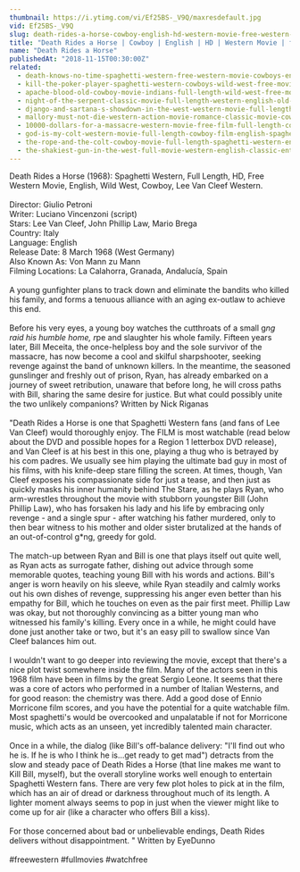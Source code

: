 ```yaml
---
thumbnail: https://i.ytimg.com/vi/Ef25BS-_V9Q/maxresdefault.jpg
vid: Ef25BS-_V9Q
slug: death-rides-a-horse-cowboy-english-hd-western-movie-free-western-movies
title: "Death Rides a Horse | Cowboy | English | HD | Western Movie | free western movies"
name: "Death Rides a Horse"
publishedAt: "2018-11-15T00:30:00Z"
related:
  - death-knows-no-time-spaghetti-western-free-western-movie-cowboys-english
  - kill-the-poker-player-spaghetti-western-cowboys-wild-west-free-movie-western-movies
  - apache-blood-old-cowboy-movie-indians-full-length-wild-west-free-movie-on-youtube
  - night-of-the-serpent-classic-movie-full-length-western-english-old-cowboy-movie
  - django-and-sartana-s-showdown-in-the-west-western-movie-full-length-movie-free-film
  - mallory-must-not-die-western-action-movie-romance-classic-movie-cowboy-film
  - 10000-dollars-for-a-massacre-western-movie-free-film-full-length-cowboy-films-english
  - god-is-my-colt-western-movie-full-length-cowboy-film-english-spaghetti-italo-western
  - the-rope-and-the-colt-cowboy-movie-full-length-spaghetti-western-english-free-full-westerns
  - the-shakiest-gun-in-the-west-full-movie-western-english-classic-entire-film-full-free-movies
---
```


Death Rides a Horse (1968): Spaghetti Western, Full Length, HD, Free Western Movie, English, Wild West, Cowboy, Lee Van Cleef Western.<br />
<br />
Director: Giulio Petroni<br />
Writer: Luciano Vincenzoni (script)<br />
Stars: Lee Van Cleef, John Phillip Law, Mario Brega <br />
Country: Italy<br />
Language: English<br />
Release Date: 8 March 1968 (West Germany) <br />
Also Known As: Von Mann zu Mann <br />
Filming Locations: La Calahorra, Granada, Andalucía, Spain <br />
<br />
A young gunfighter plans to track down and eliminate the bandits who killed his family, and forms a tenuous alliance with an aging ex-outlaw to achieve this end.<br />
<br />
Before his very eyes, a young boy watches the cutthroats of a small g*ng raid his humble home, r*pe and slaughter his whole family. Fifteen years later, Bill Meceita, the once-helpless boy and the sole survivor of the massacre, has now become a cool and skilful sharpshooter, seeking revenge against the band of unknown killers. In the meantime, the seasoned gunslinger and freshly out of prison, Ryan, has already embarked on a journey of sweet retribution, unaware that before long, he will cross paths with Bill, sharing the same desire for justice. But what could possibly unite the two unlikely companions? Written by Nick Riganas<br />
<br />
"Death Rides a Horse is one that Spaghetti Western fans (and fans of Lee Van Cleef) would thoroughly enjoy. The FILM is most watchable (read below about the DVD and possible hopes for a Region 1 letterbox DVD release), and Van Cleef is at his best in this one, playing a thug who is betrayed by his com padres. We usually see him playing the ultimate bad guy in most of his films, with his knife-deep stare filling the screen. At times, though, Van Cleef exposes his compassionate side for just a tease, and then just as quickly masks his inner humanity behind The Stare, as he plays Ryan, who arm-wrestles throughout the movie with stubborn youngster Bill (John Phillip Law), who has forsaken his lady and his life by embracing only revenge - and a single spur - after watching his father murdered, only to then bear witness to his mother and older sister brutalized at the hands of an out-of-control g*ng, greedy for gold. <br />
<br />
The match-up between Ryan and Bill is one that plays itself out quite well, as Ryan acts as surrogate father, dishing out advice through some memorable quotes, teaching young Bill with his words and actions. Bill's anger is worn heavily on his sleeve, while Ryan steadily and calmly works out his own dishes of revenge, suppressing his anger even better than his empathy for Bill, which he touches on even as the pair first meet. Phillip Law was okay, but not thoroughly convincing as a bitter young man who witnessed his family's killing. Every once in a while, he might could have done just another take or two, but it's an easy pill to swallow since Van Cleef balances him out.<br />
<br />
I wouldn't want to go deeper into reviewing the movie, except that there's a nice plot twist somewhere inside the film. Many of the actors seen in this 1968 film have been in films by the great Sergio Leone. It seems that there was a core of actors who performed in a number of Italian Westerns, and for good reason: the chemistry was there. Add a good dose of Ennio Morricone film scores, and you have the potential for a quite watchable film. Most spaghetti's would be overcooked and unpalatable if not for Morricone music, which acts as an unseen, yet incredibly talented main character. <br />
<br />
Once in a while, the dialog (like Bill's off-balance delivery: "I'll find out who he is. If he is who I think he is...get ready to get mad") detracts from the slow and steady pace of Death Rides a Horse (that line makes me want to Kill Bill, myself), but the overall storyline works well enough to entertain Spaghetti Western fans. There are very few plot holes to pick at in the film, which has an air of dread or darkness throughout much of its length. A lighter moment always seems to pop in just when the viewer might like to come up for air (like a character who offers Bill a kiss). <br />
<br />
For those concerned about bad or unbelievable endings, Death Rides delivers without disappointment. " Written by EyeDunno<br />
<br />
#freewestern #fullmovies #watchfree